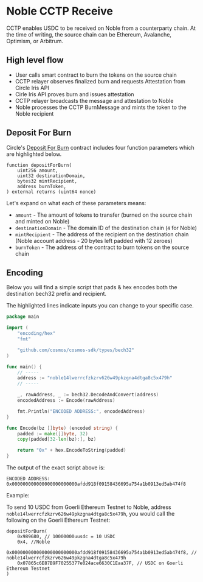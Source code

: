 # Noble CCTP Receive

CCTP enables USDC to be received on Noble from a counterparty chain. At the time of writing, the source chain can be Ethereum, Avalanche, Optimism, or Arbitrum.

## High level flow

- User calls smart contract to burn the tokens on the source chain
- CCTP relayer observes finalized burn and requests Attestation from Circle Iris API
- Cirle Iris API proves burn and issues attestation
- CCTP relayer broadcasts the message and attestation to Noble
- Noble processes the CCTP BurnMessage and mints the token to the Noble recipient

## Deposit For Burn

Circle's [Deposit For Burn][Original Deposit For Burn] contract includes four function parameters which are highlighted below.

```solidity
function depositForBurn(
    uint256 amount,
	uint32 destinationDomain,
    bytes32 mintRecipient,
    address burnToken,
) external returns (uint64 nonce)
```

Let's expand on what each of these parameters means:

- `amount` - The amount of tokens to transfer (burned on the source chain and minted on Noble)
- `destinationDomain` - The domain ID of the destination chain (`4` for Noble)
- `mintRecipient` - The address of the recipient on the destination chain (Noble account address - 20 bytes left padded with 12 zeroes)
- `burnToken` - The address of the contract to burn tokens on the source chain


## Encoding

Below you will find a simple script that pads & hex encodes both the destination bech32 prefix and recipient.

The highlighted lines indicate inputs you can change to your specific case.

```go
package main

import (
	"encoding/hex"
	"fmt"

	"github.com/cosmos/cosmos-sdk/types/bech32"
)

func main() {
	// -----
	address := "noble14lwerrcfzkzrv626w49pkzgna4dtga8c5x479h"
	// -----

	_, rawAddress, _ := bech32.DecodeAndConvert(address)
	encodedAddress := Encode(rawAddress)

	fmt.Println("ENCODED ADDRESS:", encodedAddress)
}

func Encode(bz []byte) (encoded string) {
	padded := make([]byte, 32)
	copy(padded[32-len(bz):], bz)

	return "0x" + hex.EncodeToString(padded)
}
```

The output of the exact script above is:

```
ENCODED ADDRESS: 0x000000000000000000000000afdd918f09158436695a754a1b0913ed5ab474f8
```


Example:

To send 10 USDC from Goerli Ethereum Testnet to Noble, address `noble14lwerrcfzkzrv626w49pkzgna4dtga8c5x479h`, you would call the following on the Goerli Ethereum Testnet:

```solidity
depositForBurn(
	0x989680, // 10000000uusdc = 10 USDC
	0x4, //Noble
	0x000000000000000000000000afdd918f09158436695a754a1b0913ed5ab474f8, // noble14lwerrcfzkzrv626w49pkzgna4dtga8c5x479h
	0x07865c6E87B9F70255377e024ace6630C1Eaa37F, // USDC on Goerli Ethereum Testnet
)
```

[Original Deposit For Burn]: https://github.com/circlefin/evm-cctp-contracts/blob/1ddc5057e2a686194d481d04239387cf095ec760/src/TokenMessenger.sol#L169-L174
